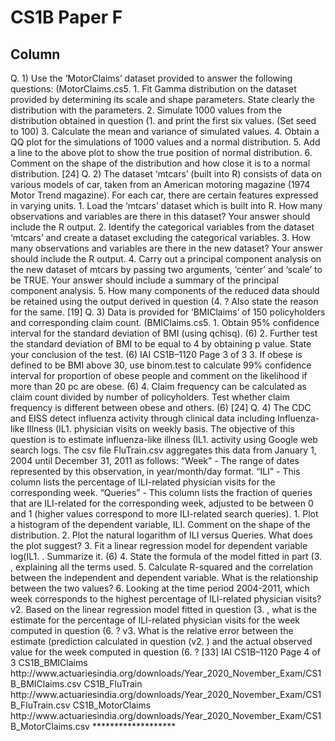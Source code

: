 CS1B Paper F {data-navmenu="R for Actuarial Statistics"}
==============================================================

Column {.tabset}
--------------------------------


Q. 1) Use the ‘MotorClaims’ dataset provided to answer the following questions: 
(MotorClaims.cs5. 
1.  Fit Gamma distribution on the dataset provided by determining its scale and shape 
parameters. State clearly the distribution with the parameters. 
2.   Simulate 1000 values from the distribution obtained in question (1.  and print the first 
six values. (Set seed to 100) 
3.    Calculate the mean and variance of simulated values. 
4.  Obtain a QQ plot for the simulations of 1000 values and a normal distribution. 
5.  Add a line to the above plot to show the true position of normal distribution. 
6.   Comment on the shape of the distribution and how close it is to a normal distribution. 
[24]
Q. 2) The dataset ‘mtcars’ (built into R) consists of data on various models of car, taken from an 
American motoring magazine (1974 Motor Trend magazine). For each car, there are certain 
features expressed in varying units.
1.  Load the ‘mtcars’ dataset which is built into R. How many observations and variables 
are there in this dataset? Your answer should include the R output. 
2.   Identify the categorical variables from the dataset ‘mtcars’ and create a dataset 
excluding the categorical variables. 
3.    How many observations and variables are there in the new dataset? Your answer 
should include the R output. 
4.  Carry out a principal component analysis on the new dataset of mtcars by passing two 
arguments, ‘center’ and ‘scale’ to be TRUE. Your answer should include a summary 
of the principal component analysis. 
5.  How many components of the reduced data should be retained using the output 
derived in question (4. ? Also state the reason for the same. 
[19]
Q. 3) Data is provided for ‘BMIClaims’ of 150 policyholders and corresponding claim count. 
(BMIClaims.cs5. 
1.  Obtain 95% confidence interval for the standard deviation of BMI (using qchisq). (6)
2.   Further test the standard deviation of BMI to be equal to 4 by obtaining p value. State 
your conclusion of the test. (6)
IAI CS1B–1120
Page 3 of 3
3.    If obese is defined to be BMI above 30, use binom.test to calculate 99% confidence 
interval for proportion of obese people and comment on the likelihood if more than 
20 pc are obese. (6)
4.  Claim frequency can be calculated as claim count divided by number of policyholders. 
Test whether claim frequency is different between obese and others. (6)
[24]
Q. 4) The CDC and EISS detect influenza activity through clinical data including Influenza-like 
Illness (IL1.  physician visits on weekly basis. The objective of this question is to estimate 
influenza-like illness (IL1.  activity using Google web search logs.
The csv file FluTrain.csv aggregates this data from January 1, 2004 until December 31, 2011 
as follows:
"Week" - The range of dates represented by this observation, in year/month/day format.
"ILI" - This column lists the percentage of ILI-related physician visits for the corresponding 
week.
"Queries" - This column lists the fraction of queries that are ILI-related for the corresponding 
week, adjusted to be between 0 and 1 (higher values correspond to more ILI-related search 
queries).
1.  Plot a histogram of the dependent variable, ILI. Comment on the shape of the 
distribution. 
2.   Plot the natural logarithm of ILI versus Queries. What does the plot suggest? 
3.    Fit a linear regression model for dependent variable log(IL1. . Summarize it. (6)
4.  State the formula of the model fitted in part (3.   , explaining all the terms used. 
5.  Calculate R-squared and the correlation between the independent and dependent 
variable. What is the relationship between the two values? 
6.   Looking at the time period 2004-2011, which week corresponds to the highest 
percentage of ILI-related physician visits? 
v2.   Based on the linear regression model fitted in question (3.   , what is the estimate for 
the percentage of ILI-related physician visits for the week computed in question (6.  ? 
v3.    What is the relative error between the estimate (prediction calculated in question (v2.  ) 
and the actual observed value for the week computed in question (6.  ? 
[33]
IAI CS1B–1120
Page 4 of 3
CS1B_BMIClaims
http://www.actuariesindia.org/downloads/Year_2020_November_Exam/CS1B_BMIClaims.csv
CS1B_FluTrain
http://www.actuariesindia.org/downloads/Year_2020_November_Exam/CS1B_FluTrain.csv
CS1B_MotorClaims
http://www.actuariesindia.org/downloads/Year_2020_November_Exam/CS1B_MotorClaims.csv
*******************
